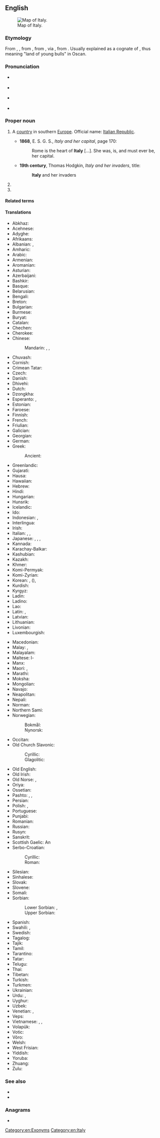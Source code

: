 ==English==
{{wikipedia}}
[[File:Italy 4 to 21 deg E, 35 to 48 deg N (153px).png|thumb|Map of Italy.]]

===Etymology===
From {{inh|en|enm|Italy}}, {{m|enm|Italie}}, from {{inh|en|ang|Italia|t=Italy}}, from {{der|en|la|Italia|t=Italy}}, via {{der|en|grc|Ῑ̓ταλίᾱ|}}, from {{der|en|osc|𐌅𐌝𐌕𐌄𐌋𐌉𐌞|tr=Víteliú}}. Usually explained as a cognate of {{m|la|vitulus|t=calf}}, thus meaning "land of young bulls" in Oscan.

===Pronunciation===
* {{a|UK}} {{IPA|en|/ˈɪtəli/}}
* {{a|US}} {{IPA|en|/ˈɪtəli/|[ˈɪɾl̩i]}}
* {{a|GA}} {{IPA|en|/ˈɪtəli/|[ˈɪɾəli]}}
* {{audio|en|En-us-Italy.ogg|Audio (US)}}

===Proper noun===
{{en-proper noun}}

# {{senseid|en|Q38}}A [[country]] in southern [[Europe]]. Official name: [[Italian Republic]].
#* '''1868''', E. S. G. S., ''Italy and her capital'', page 170:
#*: Rome is the heart of '''Italy''' [...]. She was, is, and must ever be, her capital.
#* '''19th century''', Thomas Hodgkin, ''Italy and her invaders'', title:
#*: '''Italy''' and her invaders
# {{synonym of|en|Apennine Peninsula}}
# {{synonym of|en|the Boot}}

====Related terms====
{{rel4
|en|Italian
|Italianate
|{{l|en|Italianise}}, {{l|en|Italianize}}
|{{l|en|Italianisation}}, {{l|en|Italianization}}
|Italic
|Italish
|Italo-
|Italophile
}}

====Translations====
{{trans-top|id=Q38|European country}}
* Abkhaz: {{t|ab|Италиа}}
* Acehnese: {{t|ace|Itali}}
* Adyghe: {{t|ady|Италие}}
* Afrikaans: {{t+|af|Italië}}
* Albanian: {{t|sq|Itali|f}}, {{t+|sq|Italia|f}}
* Amharic: {{t|am|ጣልያን|sc=Ethi}}
* Arabic: {{t|ar|إِيطَالِيَا|f}}
* Armenian: {{t+|hy|Իտալիա}}
* Aromanian: {{t|rup|Italia}}
* Asturian: {{t+|ast|Italia|f}}
* Azerbaijani: {{t+|az|İtaliya}}
* Bashkir: {{t|ba|Италия|sc=Cyrl}}
* Basque: {{t+|eu|Italia}}
* Belarusian: {{t|be|Іта́лія|f}}
* Bengali: {{t|bn|ইতালি}}
* Breton: {{t|br|Italia}}
* Bulgarian: {{t+|bg|Ита́лия|f}}
* Burmese: {{t|my|အီတလီ|sc=Mymr}}
* Buryat: {{t|bua|Итали}}
* Catalan: {{t+|ca|Itàlia|f}}
* Chechen: {{t|ce|Итали}}
* Cherokee: {{t|chr|ᎢᏔᎵᏱ|sc=Cher}}
* Chinese:
*: Mandarin: {{t+|cmn|意大利|tr=Yìdàlì|sc=Hani}}, {{t+|cmn|義大利|sc=Hani}}, {{t+|cmn|义大利|tr=Yìdàlì|sc=Hani}} {{q|dated}}
* Chuvash: {{t|cv|Итали|sc=Cyrl}}
* Cornish: {{t|kw|Itali|f}}
* Crimean Tatar: {{t|crh|İtaliya}}
* Czech: {{t+|cs|Itálie|f}}
* Danish: {{t+|da|Italien}}
* Dhivehi: {{t|dv|އިޓަލީވިލާތް|sc=Thaa}}
* Dutch: {{t+|nl|Italië}}
* Dzongkha: {{t|dz|ཨྀཊ་ལི་|sc=Tibt}}
* Esperanto: {{t+|eo|Italio}}, {{t+|eo|Italujo}}
* Estonian: {{t+|et|Itaalia}}
* Faroese: {{t|fo|Italia|n}}
* Finnish: {{t+|fi|Italia}}
* French: {{t+|fr|Italie|f}}
* Friulian: {{t|fur|Italie|f}}
* Galician: {{t+|gl|Italia|f}}
* Georgian: {{t|ka|იტალია|sc=Geor}}
* German: {{t+|de|Italien|n}}
* Greek: {{t+|el|Ιταλία|f}}
*: Ancient: {{t|grc|Ἰταλία|f}}
* Greenlandic: {{t|kl|Italia}}
* Gujarati: {{t|gu|ઈટલી|sc=Gujr}}
* Hausa: {{t|ha|Italiya}}
* Hawaiian: {{t|haw|ʻĪkālia}}
* Hebrew: {{t+|he|אִיטַלְיָה|f|tr=itáliya}}
* Hindi: {{t+|hi|इटली}}
* Hungarian: {{t+|hu|Olaszország}}
* Hunsrik: {{t|hrx|Italje|n}}
* Icelandic: {{t+|is|Ítalía|f}}
* Ido: {{t+|io|Italia}}
* Indonesian: {{t+|id|Itali}}, {{t+|id|Italia}}
* Interlingua: {{t+|ia|Italia}}
* Irish: {{t|ga|Iodáil|f|alt=An Iodáil}}
* Italian: {{t+|it|Italia|f}}, {{t|it|Stivale|m}}, {{t|it|bel paese|m}}
* Japanese: {{t+|ja|イタリア|tr=Itaria}}, {{t+|ja|伊太利亜|tr=イタリア, Itaria}} {{qualifier|obsolete}}, {{t|ja|イタリー|tr=Itarī}}, {{t+|ja|伊太利|tr=イタリー, Itarī}} {{qualifier|obsolete}}
* Kannada: {{t+|kn|ಇಟಲಿ|sc=Knda}}
* Karachay-Balkar: {{t|krc|Италия|sc=Cyrl}}
* Kashubian: {{t|csb|Italskô|n}}
* Kazakh: {{t|kk|Италия|sc=Cyrl}}
* Khmer: {{t+|km|អ៊ីតាលី}}
* Komi-Permyak: {{t|koi|Италия}}
* Komi-Zyrian: {{t|kpv|Италия}}
* Korean: {{t|ko|^이탈리아}}, {{t|ko|^이태리}} ({{t+|ko|伊太利|sc=Hani}}), {{t|ko|^이딸리아}} {{qualifier|North Korea}}
* Kurdish: {{t+|ku|Îtalya}}
* Kyrgyz: {{t+|ky|Италия|sc=Cyrl}}
* Ladin: {{t|lld|Talia|f}}
* Ladino: {{t-needed|lad}}
* Lao: {{t+|lo|ອິຕາລີ}}
* Latin: {{t+|la|Ītalia|f}}, {{t+|la|Latina}}
* Latvian: {{t+|lv|Itālija|f}}
* Lithuanian: {{t+|lt|Italija|f}}
* Livonian: {{t|liv|Itāļmō}}
* Luxembourgish: {{t+|lb|Italien|n}}
{{trans-mid}}
* Macedonian: {{t+|mk|Ита́лија|f}}
* Malay: {{t|ms|Itali}}, {{t|ms|Italia}}
* Malayalam: {{t|ml|ഇറ്റലി|sc=Mlym}}
* Maltese: l-{{t|mt|Italja|f}}
* Manx: {{t|gv|Iddaal|f|alt=Yn Iddaal}}
* Maori: {{t|mi|Itāria}}, {{t|mi|itari}}
* Marathi: {{t|mr|इटली|sc=Deva}}
* Moksha: {{t|mdf|Италие}}
* Mongolian: {{t+|mn|Итали|sc=Cyrl}}
* Navajo: {{t|nv|Doohatsʼíí Yátiʼ Dineʼé Bikéyah}}
* Neapolitan: {{t|nap|Italia|f}}
* Nepali: {{t|ne|इटली|sc=Deva}}
* Norman: {{t|nrf|Italie|f}}
* Northern Sami: {{t|se|Itália}}
* Norwegian:
*: Bokmål: {{t+|nb|Italia}}
*: Nynorsk: {{t+|nn|Italia}}
* Occitan: {{t+|oc|Itàlia|f}}
* Old Church Slavonic:
*: Cyrillic: {{t|cu|Италїꙗ|f|sc=Cyrs}}
*: Glagolitic: {{t|cu|Ⰻⱅⰰⰾⰻⰰ|sc=Glag}}
* Old English: {{t|ang|Italia|f}}
* Old Irish: {{t|sga|Etáil|f}}
* Old Norse: {{t|non|Ítalía|f}}, {{t|non|Ítalíaland|n}}
* Oriya: {{t|or|ଇଟାଲୀ|sc=Orya}}
* Ossetian: {{t|os|Итали|sc=Cyrl}}
* Pashto: {{t|ps|ايتاليا|f|tr=itāliyā}}, {{t|ps|ايټالي|f|tr=íṭāli}}, {{t|ps|ايټاليا|f|tr=iṭālyá}}
* Persian: {{t+|fa|ایتالیا|tr=itâliyâ|sc=fa-Arab}}
* Polish: {{t+|pl|Włochy|p}}, {{t+|pl|Italia|f}} {{qualifier|rare}}
* Portuguese: {{t+|pt|Itália|f}}
* Punjabi: {{t|pa|ਇਟਲੀ|sc=Guru}}
* Romanian: {{t+|ro|Italia|f}}
* Russian: {{t+|ru|Ита́лия|f}}
* Rusyn: {{t|rue|Іта́лія|f|sc=Cyrl}}
* Sanskrit: {{t|sa|इटली}}
* Scottish Gaelic: An {{t|gd|Eadailt|f}}
* Serbo-Croatian:
*: Cyrillic: {{t|sh|Италија|f|sc=Cyrl}}
*: Roman: {{t+|sh|Italija|f}}
* Silesian: {{t|szl|Italijo|f}}
* Sinhalese: {{t|si|ඉතාලිය|sc=Sinh}}
* Slovak: {{t+|sk|Taliansko|n}}
* Slovene: {{t+|sl|Itálija|f}}
* Somali: {{t|so|Talyaaniga}}
* Sorbian:
*: Lower Sorbian: {{t|dsb|Włoska|f}}, {{t|dsb|Italska|f}}
*: Upper Sorbian: {{t|hsb|Italska|f}}
* Spanish: {{t+|es|Italia|f}}
* Swahili: {{t|sw|Italia}}, {{t|sw|Uitali}}
* Swedish: {{t+|sv|Italien}}
* Tagalog: {{t|tl|Italya}}
* Tajik: {{t|tg|Итолиё|sc=Cyrl}}
* Tamil: {{t+|ta|இத்தாலி}}
* Tarantino: {{t|roa-tar|Itaglie}}
* Tatar: {{t|tt|Италия|sc=Cyrl}}
* Telugu: {{t+|te|ఇటలీ}}
* Thai: {{t+|th|อิตาลี}}
* Tibetan: {{t|bo|ཨི་ཏ་ལི|sc=Tibt}}
* Turkish: {{t+|tr|İtalya}}
* Turkmen: {{t|tk|Italiýa}}
* Ukrainian: {{t+|uk|Іта́лія|f}}
* Urdu: {{t|ur|اطالیہ|tr=itālyā}}, {{t|ur|اٹلی|tr=iṭalī, iṭlī}}
* Uyghur: {{t|ug|ئىتالىيە|sc=ug-Arab}}
* Uzbek: {{t+|uz|Italiya}}
* Venetian: {{t|vec|Itałia|f}}, {{t|vec|Tałia}}
* Veps: {{t|vep|Italii}}
* Vietnamese: {{t+|vi|Ý}}, {{t|vi|Ý Đại Lợi}}, {{t|vi|[[nước]] [[Ý]]}}
* Volapük: {{t+|vo|Litaliyän}}
* Votic: {{t-needed|vot}}
* Võro: {{t-needed|vro}}
* Welsh: {{t+|cy|Yr Eidal|f}}
* West Frisian: {{t+|fy|Itaalje}}
* Yiddish: {{t|yi|איטאַליע|f}}
* Yoruba: {{t|yo|Itálíà}}
* Zhuang: {{t|za|Yidali}}
* Zulu: {{t|zu|ITaliya}}
{{trans-bottom}}

===See also===
* {{l|en|Appendix:Place names in Italy}}
* {{list:countries of Europe/en}}{{topics|en|Countries in Europe}}

===Anagrams===
* {{anagrams|en|a=ailty|-ality|laity}}

[[Category:en:Exonyms]]
[[Category:en:Italy]]